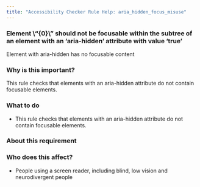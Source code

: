 ```yaml
---
title: "Accessibility Checker Rule Help: aria_hidden_focus_misuse"
---
```


<div className="toolHelp">
<Row>
<Column colLg={16} colMd={8} colSm={4} className="toolHead">

### Element \“{0}\” should not be focusable within the subtree of an element with an ‘aria-hidden’ attribute with value ‘true’
<div id="locLevel"></div>

Element with aria-hidden has no focusable content

</Column>
</Row>
<Row>
<Column colLg={11} colMd={5} colSm={4} className="toolMain">

### Why is this important?

This rule checks that elements with an aria-hidden attribute do not contain focusable elements.

<div id="locSnippet"></div>

### What to do

* This rule checks that elements with an aria-hidden attribute do not contain focusable elements.

</Column>
<Column colLg={5} colMd={3} colSm={4} className="toolLeft">

### About this requirement

### Who does this affect?

* People using a screen reader, including blind, low vision and neurodivergent people

</Column>
</Row>
</div>

